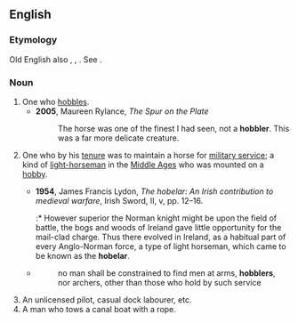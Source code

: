 ==English==

===Etymology===
Old English also {{m|ang|hobeler}}, {{etyl|fro|en}} {{m|fro|hobelier}}, {{etyl|la|en}} {{attention|la}} {{m|la|hobellarius}}. See {{m|en|hobby||a horse}}.

===Noun===
{{en-noun}}

# One who [[hobble]]s.
#* '''2005''', Maureen Rylance, ''The Spur on the Plate''
#*: The horse was one of the finest I had seen, not a '''hobbler'''. This was a far more delicate creature.
# {{lb|en|UK|historical}} One who by his [[tenure]] was to maintain a horse for [[military service]]; a kind of [[light-horseman]] in the [[Middle Ages]] who was mounted on a [[hobby]].
#* '''1954''', James Francis Lydon, ''The hobelar: An Irish contribution to medieval warfare'', Irish Sword, II, v, pp.&nbsp;12–16.
#*:* However superior the Norman knight might be upon the field of battle, the bogs and woods of Ireland gave little opportunity for the mail-clad charge. Thus there evolved in Ireland, as a habitual part of every Anglo-Norman force, a type of light horseman, which came to be known as the '''hobelar'''.
#* {{RQ:Hallam History}}
#*: no man shall be constrained to find men at arms, '''hobblers''', nor archers, other than those who hold by such service
# An unlicensed pilot, casual dock labourer, etc.
# A man who tows a canal boat with a rope.